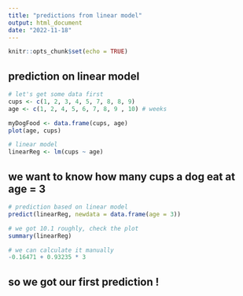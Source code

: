 ```yaml
---
title: "predictions from linear model"
output: html_document
date: "2022-11-18"
---
```


```r
knitr::opts_chunk$set(echo = TRUE)
```

## prediction on linear model
```r
# let's get some data first
cups <- c(1, 2, 3, 4, 5, 7, 8, 8, 9)
age <- c(1, 2, 4, 5, 6, 7, 8, 9 , 10) # weeks
```
```r
myDogFood <- data.frame(cups, age)
plot(age, cups)

```
```r
# linear model
linearReg <- lm(cups ~ age)
```

## we want to know how many cups a dog eat at age = 3
```r
# prediction based on linear model
predict(linearReg, newdata = data.frame(age = 3))
```
```r
# we got 10.1 roughly, check the plot
summary(linearReg)

```
```r
# we can calculate it manually
-0.16471 + 0.93235 * 3
```

## so we got our first prediction !









